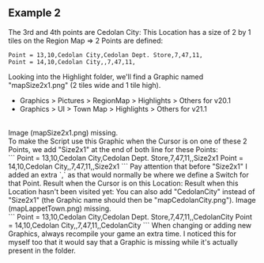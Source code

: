 ## Example 2

The 3rd and 4th points are Cedolan City:
<ImageWithCaption src="/images/documentation/region-map/CedolanCity-0.png" caption="Cedolan City" align="left" size="tiny"/>
This Location has a size of 2 by 1 tiles on the Region Map => 2 Points are defined:
<br/>
```
Point = 13,10,Cedolan City,Cedolan Dept. Store,7,47,11,
Point = 14,10,Cedolan City,,7,47,11,
```
Looking into the Highlight folder, we'll find a Graphic named "mapSize2x1.png" (2 tiles wide and 1 tile high).
- Graphics > Pictures > RegionMap > Highlights > Others for v20.1
- Graphics > UI > Town Map > Highlights > Others for v21.1
<br/>
Image (mapSize2x1.png) missing.
<br/>
To make the Script use this Graphic when the Cursor is on one of these 2 Points, we add "Size2x1" at the end of both line for these Points:
<br/>
```
Point = 13,10,Cedolan City,Cedolan Dept. Store,7,47,11,,Size2x1
Point = 14,10,Cedolan City,,7,47,11,,Size2x1
```
Pay attention that before "Size2x1" I added an extra `,` as that would normally be where we define a Switch for that Point.
Result when the Cursor is on this Location:
<ImageWithCaption src="/images/documentation/region-map/CedolanCity-1.png" caption="Cedolan City Highlighted" align="left" size="tiny"/>
Result when this Location hasn't been visited yet:
<ImageWithCaption src="/images/documentation/region-map/CedolanCity-2.png" caption="Cedolan City Unvisited" align="left" size="tiny"/>
You can also add "CedolanCity" instead of "Size2x1" (the Graphic name should then be "mapCedolanCity.png").
Image (mapLappetTown.png) missing.
<br/>
```
Point = 13,10,Cedolan City,Cedolan Dept. Store,7,47,11,,CedolanCity
Point = 14,10,Cedolan City,,7,47,11,,CedolanCity
```
When changing or adding new Graphics, always recompile your game an extra time. I noticed this for myself too that it would say that a Graphic is missing while it's actually present in the folder.
<br/>